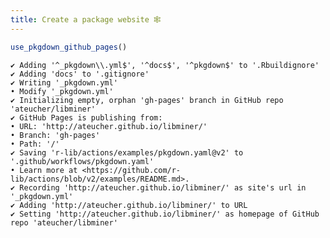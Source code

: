 ```yaml
---
title: Create a package website 🕸
---
```


```r
use_pkgdown_github_pages()
```

```
✔ Adding '^_pkgdown\\.yml$', '^docs$', '^pkgdown$' to '.Rbuildignore'
✔ Adding 'docs' to '.gitignore'
✔ Writing '_pkgdown.yml'
• Modify '_pkgdown.yml'
✔ Initializing empty, orphan 'gh-pages' branch in GitHub repo 'ateucher/libminer'
✔ GitHub Pages is publishing from:
• URL: 'http://ateucher.github.io/libminer/'
• Branch: 'gh-pages'
• Path: '/'
✔ Saving 'r-lib/actions/examples/pkgdown.yaml@v2' to '.github/workflows/pkgdown.yaml'
• Learn more at <https://github.com/r-lib/actions/blob/v2/examples/README.md>.
✔ Recording 'http://ateucher.github.io/libminer/' as site's url in '_pkgdown.yml'
✔ Adding 'http://ateucher.github.io/libminer/' to URL
✔ Setting 'http://ateucher.github.io/libminer/' as homepage of GitHub repo 'ateucher/libminer'
```
